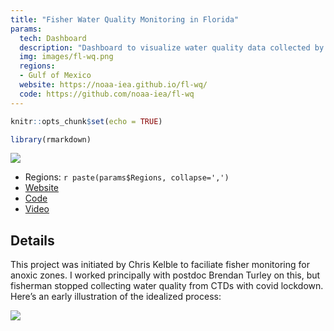 ```yaml
---
title: "Fisher Water Quality Monitoring in Florida"
params:
  tech: Dashboard
  description: "Dashboard to visualize water quality data collected by fishers to monitor for oxygen depleted zones."
  img: images/fl-wq.png
  regions: 
  - Gulf of Mexico
  website: https://noaa-iea.github.io/fl-wq/
  code: https://github.com/noaa-iea/fl-wq
---
```


```r
knitr::opts_chunk$set(echo = TRUE)

library(rmarkdown)
```

![](`r params$img`)

  - Regions: `r paste(params$Regions, collapse=',')`
  - [Website](`r params$website`)
  - [Code](`r params$code`)
  - [Video](`r params$video`)

## Details

This project was initiated by Chris Kelble to faciliate fisher monitoring for anoxic zones. I worked principally with postdoc Brendan Turley on this, but fisherman stopped collecting water quality from CTDs with covid lockdown. Here's an early illustration of the idealized process:

![](images/fl-wq_process.png)






